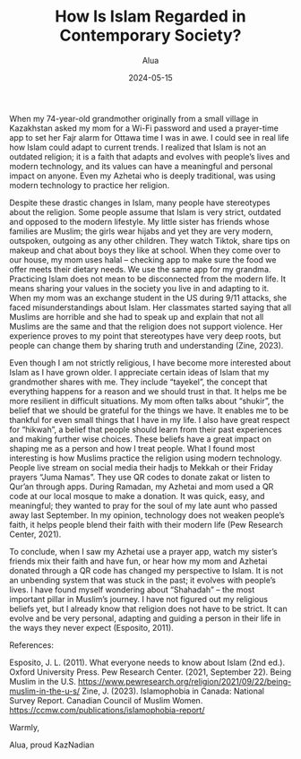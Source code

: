 ﻿---
title: "How Is Islam Regarded in Contemporary Society?"
excerpt: "As someone who is a second-generation immigrant originally coming from Kazakhstan, I always had an immense interest in different cultures and traditions. Growing up in a country where most of the population is Muslim and then coming to multicultural Canada provided me with a unique perspective of Islam religion."
author: "Alua"
date: 2024-05-15
readTime: "6 min read"
image: "/images/andrey-olesko-oLjmALf2vp8-unsplash.jpg"
---
When my 74-year-old grandmother originally from a small village in Kazakhstan asked my mom for a Wi-Fi password and used a prayer-time app to set her Fajr alarm for Ottawa time I was in awe. I could see in real life how Islam could adapt to current trends. I realized that Islam is not an outdated religion; it is a faith that adapts and evolves with people’s lives and modern technology, and its values can have a meaningful and personal impact on anyone. Even my Azhetai who is deeply traditional, was using modern technology to practice her religion.

Despite these drastic changes in Islam, many people have stereotypes about the religion. Some people assume that Islam is very strict, outdated and opposed to the modern lifestyle. My little sister has friends whose families are Muslim; the girls wear hijabs and yet they are very modern, outspoken, outgoing as any other children. They watch Tiktok, share tips on makeup and chat about boys they like at school. When they come over to our house, my mom uses halal – checking app to make sure the food we offer meets their dietary needs. We use the same app for my grandma. Practicing Islam does not mean to be disconnected from the modern life. It means sharing your values in the society you live in and adapting to it. When my mom was an exchange student in the US during 9/11 attacks, she faced misunderstandings about Islam. Her classmates started saying that all Muslims are horrible and she had to speak up and explain that not all Muslims are the same and that the religion does not support violence. Her experience proves to my point that stereotypes have very deep roots, but people can change them by sharing truth and understanding (Zine, 2023).

Even though I am not strictly religious, I have become more interested about Islam as I have grown older. I appreciate certain ideas of Islam that my grandmother shares with me. They include “tayekel”, the concept that everything happens for a reason and we should trust in that. It helps me be more resilient in difficult situations. My mom often talks about “shukir”, the belief that we should be grateful for the things we have. It enables me to be thankful for even small things that I have in my life. I also have great respect for “hikwah”, a belief that people should learn from their past experiences and making further wise choices. These beliefs have a great impact on shaping me as a person and how I treat people.
What I found most interesting is how Muslims practice the religion using modern technology. People live stream on social media their hadjs to Mekkah or their Friday prayers “Juma Namas”. They use QR codes to donate zakat or listen to Qur’an through apps. During Ramadan, my Azhetai and mom used a QR code at our local mosque to make a donation. It was quick, easy, and meaningful; they wanted to pray for the soul of my late aunt who passed away last September. In my opinion, technology does not weaken people’s faith, it helps people blend their faith with their modern life (Pew Research Center, 2021).

To conclude, when I saw my Azhetai use a prayer app, watch my sister’s friends mix their faith and have fun, or hear how my mom and Azhetai donated through a QR code has changed my perspective to Islam. It is not an unbending system that was stuck in the past; it evolves with people’s lives. I have found myself wondering about “Shahadah” – the most important pillar in Muslim’s journey. I have not figured out my religious beliefs yet, but I already know that religion does not have to be strict. It can evolve and be very personal, adapting and guiding a person in their life in the ways they never expect (Esposito, 2011).


References:
 
Esposito, J. L. (2011). What everyone needs to know about Islam (2nd ed.). Oxford University Press.
Pew Research Center. (2021, September 22). Being Muslim in the U.S. https://www.pewresearch.org/religion/2021/09/22/being-muslim-in-the-u-s/
Zine, J. (2023). Islamophobia in Canada: National Survey Report. Canadian Council of Muslim Women. https://ccmw.com/publications/islamophobia-report/

Warmly,

Alua, proud KazNadian
